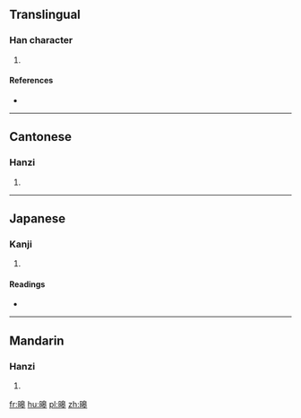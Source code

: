 ==Translingual==

===Han character===
{{Han char|rn=72|rad=日|as=10|sn=14|four=|canj=日竹日十 (AHAJ), X日竹日十 (XAHAJ)|ids=⿰[[日]][[皋]]}}

# {{defn|Han|sort=日10}}

====References====
* {{Han ref|kx=0499.020|dkj=14101|dj=0868.050|hdz=21530.090|uh=66A4|ud=26276}}

----

==Cantonese==

===Hanzi===
{{yue-hanzi|jyut=[[hou6]]|y=hou6}}

# {{defn|lang=yue|sort=日10}}

----

==Japanese==

===Kanji===
{{ja-kanji|grade=|rs=日10}}

# {{defn|lang=ja|sort=日10}}

====Readings====
* {{ja-readings|on=[[こう]] (kō), [[ごう]] (gō)|kun=[[あきらか]] (akiraka)}}

----

==Mandarin==

===Hanzi===
{{cmn-hanzi|pin=[[hào]] ([[hao4]])|wg=hao<sup>4</sup>}}

# {{defn|lang=cmn|sort=日10}}

[[fr:暤]]
[[hu:暤]]
[[pl:暤]]
[[zh:暤]]